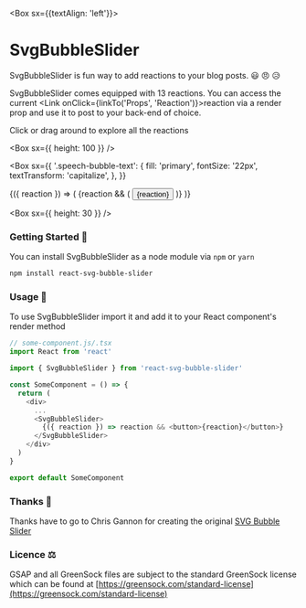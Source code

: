 

<Meta title="intro" component={SvgBubbleSlider} />

<Box sx={{textAlign: 'left'}}>

# SvgBubbleSlider

SvgBubbleSlider is fun way to add reactions to your blog posts. 😃 😠 😥

SvgBubbleSlider comes equipped with 13 reactions. You can access the current <Link onClick={linkTo('Props', 'Reaction')}>reaction</Link> via a render prop and use it to post to your back-end of choice.

Click or drag around to explore all the reactions

<Box sx={{ height: 100 }} />

<Box
  sx={{
    '.speech-bubble-text': {
      fill: 'primary',
      fontSize: '22px',
      textTransform: 'capitalize',
    },
  }}
>
  <SvgBubbleSlider>
    {({ reaction }) => (
      <Flex
        sx={{
          justifyContent: 'center',
          height: 35,
        }}
      >
        {reaction && (
          <Button sx={{ textTransform: 'capitalize' }}>{reaction}</Button>
        )}
      </Flex>
    )}
  </SvgBubbleSlider>
</Box>

<Box sx={{ height: 30 }} />

<Divider />

### Getting Started 🚀

You can install SvgBubbleSlider as a node module via `npm` or `yarn`

<Divider />

```sh
npm install react-svg-bubble-slider
```

### Usage 🧰

To use SvgBubbleSlider import it and add it to your React component's render method

```javascript
// some-component.js/.tsx
import React from 'react'

import { SvgBubbleSlider } from 'react-svg-bubble-slider'

const SomeComponent = () => {
  return (
    <div>
      ...
      <SvgBubbleSlider>
        {({ reaction }) => reaction && <button>{reaction}</button>}
      </SvgBubbleSlider>
    </div>
  )
}

export default SomeComponent
```

<Divider />

### Thanks 🙏

Thanks have to go to Chris Gannon for creating the original [SVG Bubble Slider](https://codepen.io/chrisgannon/pen/GZNgLw/)

### Licence ⚖️

GSAP and all GreenSock files are subject to the standard GreenSock license which can be found at [https://greensock.com/standard-license](https://greensock.com/standard-license)

</Box>
